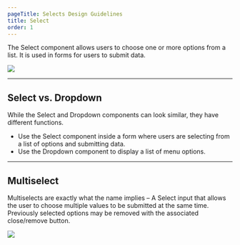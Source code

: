 ```yaml
---
pageTitle: Selects Design Guidelines
title: Select
order: 1
---
```



<PageContent componentName="select" type="design">

<LeadParagraph>
  The Select component allows users to choose one or more options from a list.
  It is used in forms for users to submit data.
</LeadParagraph>

![ ](../../images/inputs/selects-intro-image.png)

---

## Select vs. Dropdown

While the Select and Dropdown components can look similar, they have different functions.

- Use the Select component inside a form where users are selecting from a list of options and submitting data.
- Use the Dropdown component to display a list of menu options.

---

## Multiselect

Multiselects are exactly what the name implies – A Select input that allows the user to choose multiple values to be submitted at the same time. Previously selected options may be removed with the associated close/remove button.

![ ](../../images/inputs/multi-select-example.png)

</PageContent>
